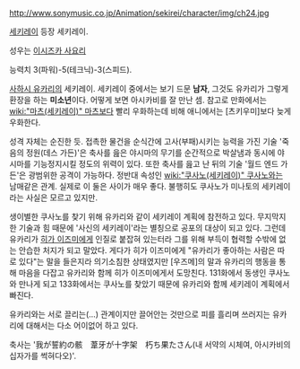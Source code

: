 http://www.sonymusic.co.jp/Animation/sekirei/character/img/ch24.jpg

[[세키레이]] 등장 세키레이.

성우는 [[이시즈카 사요리]]

능력치 3(파워)-5(테크닉)-3(스피드). 

[[사하시 유카리]]의 세키레이. 세키레이 중에서는 보기 드문 '''남자''', 그것도 유카리가 그렇게 환장을 하는 '''미소년'''이다. 어떻게 보면 아시카비를 잘 만난 셈. 참고로 만화에서는 [[wiki:"마츠(세키레이)" 마츠]]보다 빨리 우화하는데 비해 애니에서는 [츠키우미]보다 늦게 우화한다. 

성격 자체는 순진한 듯. 접촉한 물건을 순식간에 고사(부패)시키는 능력을 가진 기술 '죽음의 정원(데스 가든)'은 축사를 읊은 야시마의 무기를 순간적으로 박살냄과 동시에 야시마를 기능정지시킬 정도의 위력이 있다. 또한 축사를 읊고 난 뒤의 기술 '월드 엔드 가든'은 광범위한 공격이 가능하다. 정반대 속성인 [[wiki:"쿠사노(세키레이)" 쿠사노]]와는 남매같은 관계. 실제로 이 둘은 사이가 매우 좋다. 불행히도 쿠사노가 미나토의 세키레이라는 사실은 모르고 있지만.

생이별한 쿠사노를 찾기 위해 유카리와 같이 세키레이 계획에 참전하고 있다. 무지막지한 기술과 힘 때문에 '사신의 세키레이'라는 별칭으로 공포의 대상이 되고 있다. 그런데 유카리가 [[히가 이즈미]]에게 인질로 붙잡혀 있는터라 그를 위해 부득이 협력할 수밖에 없는 안습한 처지가 되고 말았다. 게다가 히가 이즈미에게 "유카리가 좋아하는 사람은 따로 있다"는 말을 들은지라 의기소침한 상태였지만 [우즈메]의 말과 유카리의 행동을 통해 마음을 다잡고 유카리와 함께 히가 이즈미에게서 도망친다. 131화에서 동생인 쿠사노와 만나게 되고 133화에서는 쿠사노를 찾았기 때문에 유카리와 함께 세키레이 계획에서 빠진다.

유카리와는 서로 끌리는(…) 관계이지만 끌어안는 것만으로 피를 흘리며 쓰러지는 유카리에 대해서는 다소 어이없어 하고 있다.

축사는 '我が誓約の骸　葦牙が十字架　朽ち果たさん(내 서약의 시체여, 아시카비의 십자가를 썩혀다오)'.
